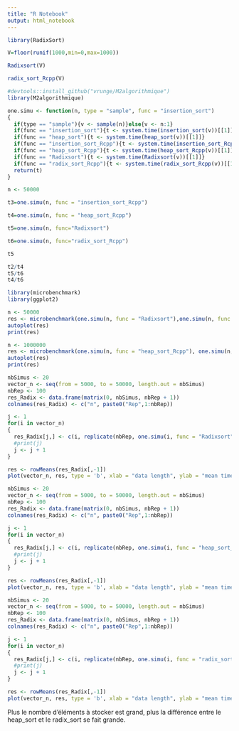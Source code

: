 ```yaml
---
title: "R Notebook"
output: html_notebook
---
```



```r
library(RadixSort)
```

```r
V=floor(runif(1000,min=0,max=1000))
```

```r
Radixsort(V)
```

```r
radix_sort_Rcpp(V)
```


```r
#devtools::install_github("vrunge/M2algorithmique")
library(M2algorithmique)
```

```r
one.simu <- function(n, type = "sample", func = "insertion_sort")
{
  if(type == "sample"){v <- sample(n)}else{v <- n:1}
  if(func == "insertion_sort"){t <- system.time(insertion_sort(v))[[1]]}
  if(func == "heap_sort"){t <- system.time(heap_sort(v))[[1]]} 
  if(func == "insertion_sort_Rcpp"){t <- system.time(insertion_sort_Rcpp(v))[[1]]}
  if(func == "heap_sort_Rcpp"){t <- system.time(heap_sort_Rcpp(v))[[1]]}
  if(func == "Radixsort"){t <- system.time(Radixsort(v))[[1]]}
  if(func == "radix_sort_Rcpp"){t <- system.time(radix_sort_Rcpp(v))[[1]]}
  return(t)
}
```

```r
n <- 50000

t3=one.simu(n, func = "insertion_sort_Rcpp")

t4=one.simu(n, func = "heap_sort_Rcpp")

t5=one.simu(n, func="Radixsort")

t6=one.simu(n, func="radix_sort_Rcpp")
```

```r
t5
```

```r
t2/t4
t5/t6
t4/t6
```



```r
library(microbenchmark)
library(ggplot2)
```


```r
n <- 50000
res <- microbenchmark(one.simu(n, func = "Radixsort"),one.simu(n, func = "heap_sort_Rcpp"), one.simu(n, func = "radix_sort_Rcpp"), times = 50)
autoplot(res)
print(res)
```

```r
n <- 1000000
res <- microbenchmark(one.simu(n, func = "heap_sort_Rcpp"), one.simu(n, func = "radix_sort_Rcpp"), times = 50)
autoplot(res)
print(res)
```


```r
nbSimus <- 20
vector_n <- seq(from = 5000, to = 50000, length.out = nbSimus)
nbRep <- 100
res_Radix <- data.frame(matrix(0, nbSimus, nbRep + 1))
colnames(res_Radix) <- c("n", paste0("Rep",1:nbRep))

j <- 1
for(i in vector_n)
{
  res_Radix[j,] <- c(i, replicate(nbRep, one.simu(i, func = "Radixsort")))  
  #print(j)
  j <- j + 1
}

res <- rowMeans(res_Radix[,-1])
plot(vector_n, res, type = 'b', xlab = "data length", ylab = "mean time in seconds")
```


```r
nbSimus <- 20
vector_n <- seq(from = 5000, to = 50000, length.out = nbSimus)
nbRep <- 100
res_Radix <- data.frame(matrix(0, nbSimus, nbRep + 1))
colnames(res_Radix) <- c("n", paste0("Rep",1:nbRep))

j <- 1
for(i in vector_n)
{
  res_Radix[j,] <- c(i, replicate(nbRep, one.simu(i, func = "heap_sort_Rcpp")))  
  #print(j)
  j <- j + 1
}

res <- rowMeans(res_Radix[,-1])
plot(vector_n, res, type = 'b', xlab = "data length", ylab = "mean time in seconds")
```


```r
nbSimus <- 20
vector_n <- seq(from = 5000, to = 50000, length.out = nbSimus)
nbRep <- 100
res_Radix <- data.frame(matrix(0, nbSimus, nbRep + 1))
colnames(res_Radix) <- c("n", paste0("Rep",1:nbRep))

j <- 1
for(i in vector_n)
{
  res_Radix[j,] <- c(i, replicate(nbRep, one.simu(i, func = "radix_sort_Rcpp")))  
  #print(j)
  j <- j + 1
}

res <- rowMeans(res_Radix[,-1])
plot(vector_n, res, type = 'b', xlab = "data length", ylab = "mean time in seconds")
```


Plus le nombre d'éléments à stocker est grand, plus la différence entre le heap_sort et le radix_sort se fait grande.
